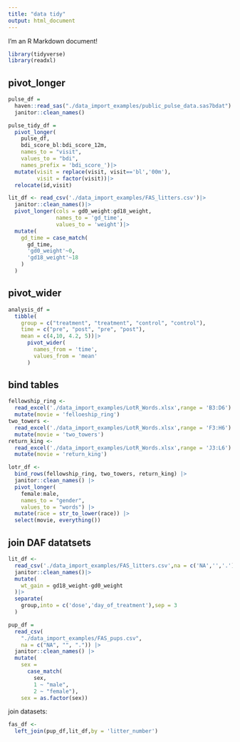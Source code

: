 ```yaml
---
title: "data tidy"
output: html_document
---
```


I'm an R Markdown document! 


```r
library(tidyverse)
library(readxl)
```

## pivot_longer
```r
pulse_df = 
  haven::read_sas("./data_import_examples/public_pulse_data.sas7bdat") |>
  janitor::clean_names()
```

```r
pulse_tidy_df = 
  pivot_longer(
    pulse_df, 
    bdi_score_bl:bdi_score_12m,
    names_to = "visit", 
    values_to = "bdi",
    names_prefix = 'bdi_score_')|>
  mutate(visit = replace(visit, visit=='bl','00m'),
         visit = factor(visit))|>
  relocate(id,visit)

```

```r
lit_df <- read_csv('./data_import_examples/FAS_litters.csv')|>
  janitor::clean_names()|>
  pivot_longer(cols = gd0_weight:gd18_weight,
               names_to = 'gd_time',
               values_to = 'weight')|>
  mutate(
    gd_time = case_match(
      gd_time,
      'gd0_weight'~0,
      'gd18_weight'~18
    )
  )
```


## pivot_wider

```r
analysis_df = 
  tibble(
    group = c("treatment", "treatment", "control", "control"),
    time = c("pre", "post", "pre", "post"),
    mean = c(4,10, 4.2, 5))|>
      pivot_wider(
        names_from = 'time',
        values_from = 'mean'
      )
```

## bind tables
```r
fellowship_ring <- 
  read_excel('./data_import_examples/LotR_Words.xlsx',range = 'B3:D6')|>
  mutate(movie = 'felloeship_ring')
two_towers <- 
  read_excel('./data_import_examples/LotR_Words.xlsx',range = 'F3:H6')|>
  mutate(movie = 'two_towers')
return_king <- 
  read_excel('./data_import_examples/LotR_Words.xlsx',range = 'J3:L6')|>
  mutate(movie = 'return_king')
```

```r
lotr_df <- 
  bind_rows(fellowship_ring, two_towers, return_king) |>
  janitor::clean_names() |>
  pivot_longer(
    female:male,
    names_to = "gender", 
    values_to = "words") |>
  mutate(race = str_to_lower(race)) |> 
  select(movie, everything()) 

```

## join DAF datatsets

```r
lit_df <- 
  read_csv('./data_import_examples/FAS_litters.csv',na = c('NA','','.'))|>
  janitor::clean_names()|>
  mutate(
    wt_gain = gd18_weight-gd0_weight
  )|>
  separate(
    group,into = c('dose','day_of_treatment'),sep = 3
  )

```

```r
pup_df = 
  read_csv(
    "./data_import_examples/FAS_pups.csv",
    na = c("NA", "", ".")) |>
  janitor::clean_names() |>
  mutate(
    sex = 
      case_match(
        sex, 
        1 ~ "male", 
        2 ~ "female"),
    sex = as.factor(sex)) 
```

join datasets:

```r
fas_df <- 
  left_join(pup_df,lit_df,by = 'litter_number') 
```






